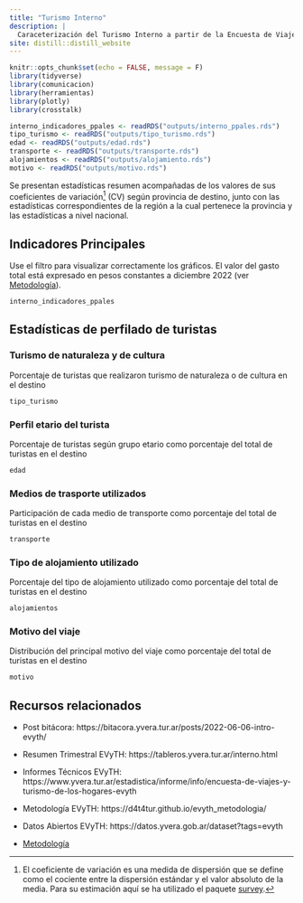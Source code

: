 ```yaml
---
title: "Turismo Interno"
description: |
  Caraceterización del Turismo Interno a partir de la Encuesta de Viajes y Turismo de los Hogares (EVyTH)
site: distill::distill_website
---
```


```r
knitr::opts_chunk$set(echo = FALSE, message = F)
library(tidyverse)
library(comunicacion)
library(herramientas)
library(plotly)
library(crosstalk)
```


```r
interno_indicadores_ppales <- readRDS("outputs/interno_ppales.rds")
tipo_turismo <- readRDS("outputs/tipo_turismo.rds")
edad <- readRDS("outputs/edad.rds")
transporte <- readRDS("outputs/transporte.rds")
alojamientos <- readRDS("outputs/alojamiento.rds")
motivo <- readRDS("outputs/motivo.rds")
```

Se presentan estadísticas resumen acompañadas de los valores de sus coeficientes de variación[^1] (CV) según provincia de destino, junto con las estadísticas correspondientes de la región a la cual pertenece la provincia y las estadísticas a nivel nacional.

[^1]: El coeficiente de variación es una medida de dispersión que se define como el cociente entre la dispersión estándar y el valor absoluto de la media. Para su estimación aquí se ha utilizado el paquete [survey](https://cran.r-project.org/web/packages/survey/index.html).

## Indicadores Principales

Use el filtro para visualizar correctamente los gráficos. El valor del gasto total está expresado en pesos constantes a diciembre 2022 (ver [Metodología](metodologia.html#turismo-interno)).

```r
interno_indicadores_ppales
```

## Estadísticas de perfilado de turistas

### Turismo de naturaleza y de cultura

Porcentaje de turistas que realizaron turismo de naturaleza o de cultura en el destino

```r
tipo_turismo
```

### Perfil etario del turista

Porcentaje de turistas según grupo etario como porcentaje del total de turistas en el destino

```r
edad
```

### Medios de trasporte utilizados

Participación de cada medio de transporte como porcentaje del total de turistas en el destino

```r
transporte
```

### Tipo de alojamiento utilizado

Porcentaje del tipo de alojamiento utilizado como porcentaje del total de turistas en el destino

```r
alojamientos
```

### Motivo del viaje

Distribución del principal motivo del viaje como porcentaje del total de turistas en el destino

```r
motivo
```

## Recursos relacionados

- Post bitácora: https://bitacora.yvera.tur.ar/posts/2022-06-06-intro-evyth/

- Resumen Trimestral EVyTH: https://tableros.yvera.tur.ar/interno.html

- Informes Técnicos EVyTH: https://www.yvera.tur.ar/estadistica/informe/info/encuesta-de-viajes-y-turismo-de-los-hogares-evyth

- Metodología EVyTH: https://d4t4tur.github.io/evyth_metodologia/

- Datos Abiertos EVyTH: https://datos.yvera.gob.ar/dataset?tags=evyth

- [Metodología](metodologia.html#turismo-interno)
